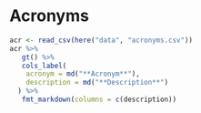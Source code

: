 # Acronyms

```r
acr <- read_csv(here("data", "acronyms.csv"))
acr %>% 
   gt() %>%
   cols_label(
    acronym = md("**Acronym**"),
    description = md("**Description**")
  ) %>% 
   fmt_markdown(columns = c(description))
```

